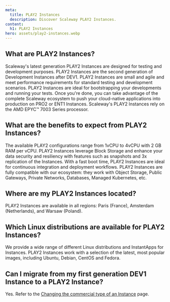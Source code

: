 ```yaml
---
meta:
  title: PLAY2 Instances
  description: Discover Scaleway PLAY2 Instances.
content:
  h1: PLAY2 Instances
hero: assets/play2-instances.webp
---
```


<Concept>

## What are PLAY2 Instances?
Scaleway's latest generation PLAY2 Instances are designed for testing and development purposes.
PLAY2 Instances are the second generation of Development Instances after DEV1. PLAY2 Instances are small and agile and meet performance requirements for standard testing and development scenarios.
PLAY2 Instances are ideal for bootstrapping your developments and running your tests. Once you're done, you can take advantage of the complete Scaleway ecosystem to push your cloud-native applications into production on PRO2 or ENT1 Instances. 
Scaleway's PLAY2 Instances rely on the AMD EPYC™ 7003 Series processor.

</Concept>

<Concept>

## What are the benefits to expect from PLAY2 Instances?
The available PLAY2 configurations range from 1vCPU to 4vCPU with 2 GB RAM per vCPU.
PLAY2 Instances leverage Block Storage and enhance your data security and resiliency with features such as snapshots and 3x replication of the Instances. With a fast boot time, PLAY2 Instances are ideal for continuous integration and deployment workflows.
PLAY2 Instances are fully compatible with our ecosystem: they work with Object Storage, Public Gateways, Private Networks, Databases, Managed Kubernetes, etc.

</Concept>

<Concept>

## Where are my PLAY2 Instances located?
PLAY2 Instances are available in all regions: Paris (France), Amsterdam (Netherlands), and Warsaw (Poland).

</Concept>

<Concept>

## Which Linux distributions are available for PLAY2 Instances?
We provide a wide range of different Linux distributions and InstantApps for Instances. PLAY2 Instances work with a selection of the latest, most popular images, including Ubuntu, Debian, CentOS and Fedora.

</Concept>

<Concept>

## Can I migrate from my first generation DEV1 Instance to a PLAY2 Instance?
Yes. Refer to the [Changing the commercial type of an Instance](/compute/instances/api-cli/migrating-instances/) page.

</Concept>